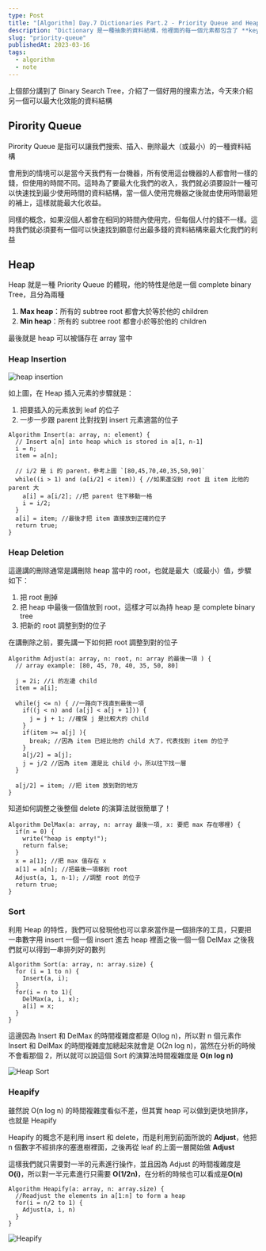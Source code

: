 ```yaml
---
type: Post
title: "[Algorithm] Day.7 Dictionaries Part.2 - Priority Queue and Heap"
description: "Dictionary 是一種抽象的資料結構，他裡面的每一個元素都包含了 **key** 和 **value** 兩個值，且必須要可以支援**加入 (insert)**、**刪除 (delete)**、**搜索 (search)** 這三個動作"
slug: "priority-queue"
publishedAt: 2023-03-16
tags:
  - algorithm
  - note
---
```


上個部分講到了 Binary Search Tree，介紹了一個好用的搜索方法，今天來介紹另一個可以最大化效能的資料結構

## Pirority Queue

Pirority Queue 是指可以讓我們搜索、插入、刪除最大（或最小）的一種資料結構

會用到的情境可以是當今天我們有一台機器，所有使用這台機器的人都會附一樣的錢，但使用的時間不同。這時為了要最大化我們的收入，我們就必須要設計一種可以快速找到最少使用時間的資料結構，當一個人使用完機器之後就由使用時間最短的補上，這樣就能最大化收益。

同樣的概念，如果沒個人都會在相同的時間內使用完，但每個人付的錢不一樣。這時我們就必須要有一個可以快速找到願意付出最多錢的資料結構來最大化我們的利益

## Heap

Heap 就是一種 Priority Queue 的體現，他的特性是他是一個 complete binary Tree，且分為兩種

1. **Max heap**：所有的 subtree root 都會大於等於他的 children
2. **Min heap**：所有的 subtree root 都會小於等於他的 children

最後就是 heap 可以被儲存在 array 當中

### Heap Insertion

<Image src="/images/heap/heap-insert.png" alt="heap insertion" />

如上圖，在 Heap 插入元素的步驟就是：

1. 把要插入的元素放到 leaf 的位子
2. 一步一步跟 parent 比對找到 insert 元素適當的位子

```
Algorithm Insert(a: array, n: element) {
  // Insert a[n] into heap which is stored in a[1, n-1]
  i = n;
  item = a[n];

  // i/2 是 i 的 parent，參考上圖 `[80,45,70,40,35,50,90]`
  while((i > 1) and (a[i/2] < item)) { //如果還沒到 root 且 item 比他的 parent 大
    a[i] = a[i/2]; //把 parent 往下移動一格
    i = i/2;
  }
  a[i] = item; //最後才把 item 直接放到正確的位子
  return true;
}
```

### Heap Deletion

這邊講的刪除通常是講刪除 heap 當中的 root，也就是最大（或最小）值，步驟如下：

1. 把 root 刪掉
2. 把 heap 中最後一個值放到 root，這樣才可以為持 heap 是 complete binary tree
3. 把新的 root 調整到對的位子

在講刪除之前，要先講一下如何把 root 調整到對的位子

```
Algorithm Adjust(a: array, n: root, n: array 的最後一項 ) {
  // array example: [80, 45, 70, 40, 35, 50, 80]

  j = 2i; //i 的左邊 child
  item = a[i];

  while(j <= n) { //一路向下找直到最後一項
    if((j < n) and (a[j] < a[j + 1])) {
      j = j + 1; //確保 j 是比較大的 child
    }
    if(item >= a[j] ){
      break; //因為 item 已經比他的 child 大了，代表找到 item 的位子
    }
    a[j/2] = a[j];
    j = j/2 //因為 item 還是比 child 小，所以往下找一層
  }

  a[j/2] = item; //把 item 放到對的地方
}
```

知道如何調整之後整個 delete 的演算法就很簡單了！

```
Algorithm DelMax(a: array, n: array 最後一項, x: 要把 max 存在哪裡) {
  if(n = 0) {
    write("heap is empty!");
    return false;
  }
  x = a[1]; //把 max 值存在 x
  a[1] = a[n]; //把最後一項移到 root
  Adjust(a, 1, n-1); //調整 root 的位子
  return true;
}
```

### Sort

利用 Heap 的特性，我們可以發現他也可以拿來當作是一個排序的工具，只要把一串數字用 insert 一個一個 insert 進去 heap 裡面之後一個一個 DelMax 之後我們就可以得到一串排列好的數列

```
Algorithm Sort(a: array, n: array.size) {
  for (i = 1 to n) {
    Insert(a, i);
  }
  for(i = n to 1){
    DelMax(a, i, x);
    a[i] = x;
  }
}
```

這邊因為 Insert 和 DelMax 的時間複雜度都是 O(log n)，所以對 n 個元素作 Insert 和 DelMax 的時間複雜度加總起來就會是 O(2n log n)，當然在分析的時候不會看那個 2，所以就可以說這個 Sort 的演算法時間複雜度是 **O(n log n)**

<Image src="/images/heap/heap-sort.png" alt="Heap Sort" />

### Heapify

雖然說 O(n log n) 的時間複雜度看似不差，但其實 heap 可以做到更快地排序，也就是 Heapify

Heapify 的概念不是利用 insert 和 delete，而是利用到前面所說的 **Adjust**，他把 n 個數字不經排序的塞進樹裡面，之後再從 leaf 的上面一層開始做 **Adjust**

這樣我們就只需要對一半的元素進行操作，並且因為 Adjust 的時間複雜度是 **O(i)**，所以對一半元素進行只需要 **O(1/2n)**，在分析的時候也可以看成是**O(n)**

```
Algorithm Heapify(a: array, n: array.size) {
  //Readjust the elements in a[1:n] to form a heap
  for(i = n/2 to 1) {
    Adjust(a, i, n)
  }
}
```

<Image src="/images/heap/heapify.png" alt="Heapify" />
